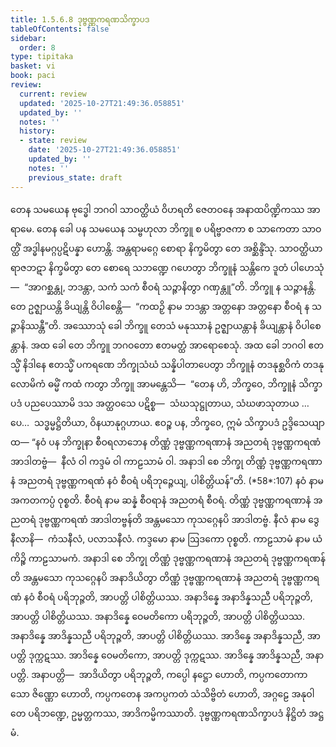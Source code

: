 ```yaml
---
title: 1.5.6.8 ဒုဗ္ဗဏ္ဏကရဏသိက္ခာပဒ
tableOfContents: false
sidebar:
  order: 8
type: tipitaka
basket: vi
book: paci
review:
  current: review
  updated: '2025-10-27T21:49:36.058851'
  updated_by: ''
  notes: ''
  history:
  - state: review
    date: '2025-10-27T21:49:36.058851'
    updated_by: ''
    notes: ''
    previous_state: draft
---
```



<ReviewStatus review={frontmatter.review} showDetails={true} />

<HypothesisAnnotation frontmatter={frontmatter} />

<DynamicBreadcrumb />

<Division number="367" book="paci" e="ch" v="2" p="158">

<Paragraph number="1119" book="paci">
တေန သမယေန ဗုဒ္ဓေါ ဘဂဝါ သာဝတ္ထိယံ ဝိဟရတိ ဇေတဝနေ အနာထပိဏ္ဍိကဿ အာရာမေ. တေန ခေါ ပန သမယေန သမ္ဗဟုလာ ဘိက္ခူ စ ပရိဗ္ဗာဇကာ စ သာကေတာ သာဝတ္ထိံ အဒ္ဓါနမဂ္ဂပ္ပဋိပန္နာ ဟောန္တိ. အန္တရာမဂ္ဂေ စောရာ နိက္ခမိတွာ တေ အစ္ဆိန္ဒိံသု. သာဝတ္ထိယာ ရာဇဘဋာ နိက္ခမိတွာ တေ စောရေ သဘဏ္ဍေ ဂဟေတွာ ဘိက္ခူနံ သန္တိကေ ဒူတံ ပါဟေသုံ—  “အာဂစ္ဆန္တု, ဘဒန္တာ, သကံ သကံ စီဝရံ သဉ္ဇာနိတွာ ဂဏှန္တူ”တိ. ဘိက္ခူ န သဉ္ဇာနန္တိ. တေ ဥဇ္ဈာယန္တိ ခိယျန္တိ ဝိပါစေန္တိ—  “ကထဉှိ နာမ ဘဒန္တာ အတ္တနော အတ္တနော စီဝရံ န သဉ္ဇာနိဿန္တီ”တိ.
</Paragraph>

<Paragraph number="1120" book="paci">
အဿောသုံ ခေါ ဘိက္ခူ တေသံ မနုဿာနံ ဥဇ္ဈာယန္တာနံ ခိယျန္တာနံ ဝိပါစေန္တာနံ. အထ ခေါ တေ ဘိက္ခူ ဘဂဝတော ဧတမတ္ထံ အာရောစေသုံ. အထ ခေါ ဘဂဝါ ဧတသ္မိံ နိဒါနေ ဧတသ္မိံ ပကရဏေ ဘိက္ခုသံဃံ သန္နိပါတာပေတွာ ဘိက္ခူနံ တဒနုစ္ဆဝိကံ တဒနုလောမိကံ ဓမ္မိံ ကထံ ကတွာ ဘိက္ခူ အာမန္တေသိ—  “တေန ဟိ, ဘိက္ခဝေ, ဘိက္ခူနံ သိက္ခာပဒံ ပညပေဿာမိ ဒသ အတ္ထဝသေ ပဋိစ္စ—  သံဃသုဋ္ဌုတာယ, သံဃဖာသုတာယ …ပေ…  သဒ္ဓမ္မဋ္ဌိတိယာ, ဝိနယာနုဂ္ဂဟာယ. ဧဝဉ္စ ပန, ဘိက္ခဝေ, ဣမံ သိက္ခာပဒံ ဥဒ္ဒိသေယျာထ—
</Paragraph>

</Division>
<Division number="368" book="paci" e="ch" v="2">

<Paragraph number="1121" book="paci">
<Emphasis>“နဝံ ပန ဘိက္ခုနာ စီဝရလာဘေန တိဏ္ဏံ ဒုဗ္ဗဏ္ဏကရဏာနံ အညတရံ ဒုဗ္ဗဏ္ဏကရဏံ အာဒါတဗ္ဗံ—  နီလံ ဝါ ကဒ္ဒမံ ဝါ ကာဠသာမံ ဝါ. အနာဒါ</Emphasis> <Emphasis>စေ ဘိက္ခု တိဏ္ဏံ ဒုဗ္ဗဏ္ဏကရဏာနံ အညတရံ ဒုဗ္ဗဏ္ဏကရဏံ နဝံ စီဝရံ ပရိဘုဉ္ဇေယျ, ပါစိတ္တိယန်”</Emphasis>တိ. (*58*:<Emphasis>107</Emphasis>)
</Paragraph>

</Division>
<Division number="369" book="paci" e="ch" v="2" p="159">

<Paragraph number="1122" book="paci">
<Emphasis>နဝံ</Emphasis> နာမ အကတကပ္ပံ ဝုစ္စတိ.
</Paragraph>

<Paragraph number="1123" book="paci">
<Emphasis>စီဝရံ</Emphasis> နာမ ဆန္နံ စီဝရာနံ အညတရံ စီဝရံ.
</Paragraph>

<Paragraph number="1124" book="paci">
<Emphasis>တိဏ္ဏံ ဒုဗ္ဗဏ္ဏကရဏာနံ အညတရံ ဒုဗ္ဗဏ္ဏကရဏံ အာဒါတဗ္ဗန်</Emphasis>တိ အန္တမသော ကုသဂ္ဂေနပိ အာဒါတဗ္ဗံ.
</Paragraph>

<Paragraph number="1125" book="paci">
<Emphasis>နီလံ</Emphasis> နာမ ဒွေ နီလာနိ—  ကံသနီလံ, ပလာသနီလံ.
</Paragraph>

<Paragraph number="1126" book="paci">
<Emphasis>ကဒ္ဒမော</Emphasis> နာမ ဩဒကော ဝုစ္စတိ.
</Paragraph>

<Paragraph number="1127" book="paci">
<Emphasis>ကာဠသာမံ</Emphasis> နာမ ယံ ကိဉ္စိ ကာဠသာမကံ.
</Paragraph>

<Paragraph number="1128" book="paci">
<Emphasis>အနာဒါ စေ ဘိက္ခု တိဏ္ဏံ ဒုဗ္ဗဏ္ဏကရဏာနံ အညတရံ ဒုဗ္ဗဏ္ဏကရဏန်</Emphasis>တိ အန္တမသော ကုသဂ္ဂေနပိ အနာဒိယိတွာ တိဏ္ဏံ ဒုဗ္ဗဏ္ဏကရဏာနံ အညတရံ ဒုဗ္ဗဏ္ဏကရဏံ နဝံ စီဝရံ ပရိဘုဉ္ဇတိ, အာပတ္တိ ပါစိတ္တိယဿ.
</Paragraph>

</Division>
<Division number="370" book="paci" e="ch" v="2" p="159">

<Paragraph number="1129" book="paci">
အနာဒိန္နေ အနာဒိန္နသညီ ပရိဘုဉ္ဇတိ, အာပတ္တိ ပါစိတ္တိယဿ. အနာဒိန္နေ ဝေမတိကော ပရိဘုဉ္ဇတိ, အာပတ္တိ ပါစိတ္တိယဿ. အနာဒိန္နေ အာဒိန္နသညီ ပရိဘုဉ္ဇတိ, အာပတ္တိ ပါစိတ္တိယဿ.
</Paragraph>

<Paragraph number="1130" book="paci">
အာဒိန္နေ အနာဒိန္နသညီ, အာပတ္တိ ဒုက္ကဋဿ. အာဒိန္နေ ဝေမတိကော, အာပတ္တိ ဒုက္ကဋဿ. အာဒိန္နေ အာဒိန္နသညီ, အနာပတ္တိ.
</Paragraph>

</Division>
<Division number="371" book="paci" e="ch" v="2" p="159">

<Paragraph number="1131" book="paci">
အနာပတ္တိ—  အာဒိယိတွာ ပရိဘုဉ္ဇတိ, ကပ္ပေါ နဋ္ဌော ဟောတိ, ကပ္ပကတောကာသော ဇိဏ္ဏော ဟောတိ, ကပ္ပကတေန အကပ္ပကတံ သံသိဗ္ဗိတံ ဟောတိ, အဂ္ဂဠေ အနုဝါတေ ပရိဘဏ္ဍေ, ဥမ္မတ္တကဿ, အာဒိကမ္မိကဿာတိ.

</Paragraph>
</Division>

<Paragraph number="1132" type="center" book="paci">
ဒုဗ္ဗဏ္ဏကရဏသိက္ခာပဒံ နိဋ္ဌိတံ အဋ္ဌမံ.
</Paragraph>